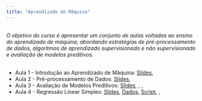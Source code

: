 ```yaml
---
title: "Aprendizado de Máquina"
---
```


<br>
<i>O objetivo do curso é apresentar um conjunto de aulas voltadas ao ensino do aprendizado de máquina, abordando estratégias de pré-processamento de dados, algoritmos de aprendizado supervisionado e não supervisionado e avaliação de modelos preditivos.</i> 
<br>
<br> 

+ Aula 1 - Introdução ao Aprendizado de Máquina: [Slides](https://drive.google.com/file/d/1waxNlyI5mn_ewYl4j-7vzkWh2gy5jGmR/view?usp=sharing), [<i class="fab fa-youtube"></i>](https://www.youtube.com/watch?v=jynXL5YnI40&list=PLDoqBsM6cBJbHnTpz9T1itfHaxQdhx7b1&index=2&t=1s)
+ Aula 2 - Pré-processamento de Dados: [Slides](https://drive.google.com/file/d/1DgAs7P2bosNx7HFkxPxeX3c1ZhQpJExU/view?usp=sharing), [<i class="fab fa-youtube"></i>](https://www.youtube.com/watch?v=jF00Tpf4OJM&list=PLDoqBsM6cBJbHnTpz9T1itfHaxQdhx7b1&index=2)
+ Aula 3 - Avaliação de Modelos Preditivos: [Slides](https://drive.google.com/file/d/1clZnbuLW7EGoTKGyBPAo1y-7A4rxwwYx/view?usp=sharing), [<i class="fab fa-youtube"></i>](https://www.youtube.com/watch?v=51XH-uT_lU0&list=PLDoqBsM6cBJbHnTpz9T1itfHaxQdhx7b1&index=3), [<i class="fab fa-youtube"></i>](https://www.youtube.com/watch?v=jLxW_vN8wn8&list=PLDoqBsM6cBJbHnTpz9T1itfHaxQdhx7b1&index=4), [<i class="fab fa-youtube"></i>](https://www.youtube.com/watch?v=bpmGU65MbZg&list=PLDoqBsM6cBJbHnTpz9T1itfHaxQdhx7b1&index=5)
+ Aula 4 - Regressão Linear Simples: [Slides](https://drive.google.com/file/d/1_3zOb9AVppgsd_OiG99QUBaqpAQgcy2-/view?usp=sharing), [Dados](https://drive.google.com/file/d/1W6oamiXqbtCjimMvN8yGAtVRd_jpu15t/view?usp=sharing), [Script](https://drive.google.com/file/d/1ZPiwm4urqEYM1Jcscb_Q4s1xbcr6ncpV/view?usp=sharing), [<i class="fab fa-youtube"></i>](https://www.youtube.com/watch?v=f_BkhOG4Ofg&list=PLDoqBsM6cBJbHnTpz9T1itfHaxQdhx7b1&index=3), [<i class="fab fa-youtube"></i>](https://www.youtube.com/watch?v=VT6vtrZGRDo&list=PLDoqBsM6cBJbHnTpz9T1itfHaxQdhx7b1&index=7)